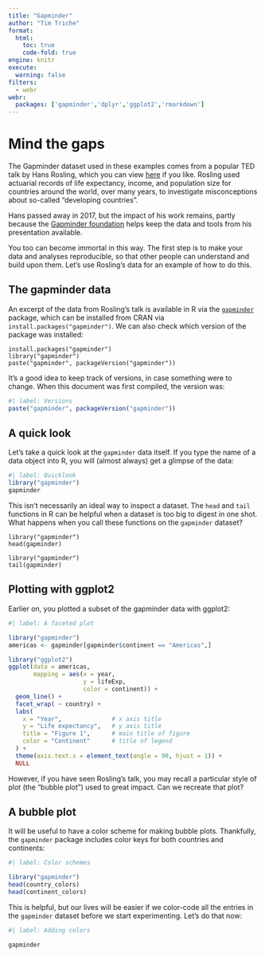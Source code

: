 ```yaml
---
title: "Gapminder"
author: "Tim Triche"
format: 
  html:
    toc: true
    code-fold: true
engine: knitr
execute:
  warning: false
filters:
  - webr
webr:
  packages: ['gapminder','dplyr','ggplot2','rmarkdown']
---
```


# Mind the gaps

The Gapminder dataset used in these examples comes from a popular TED talk by
Hans Rosling, which you can view <a href="https://www.youtube.com/watch?v=hVimVzgtD6w">here</a> if you like. Rosling used actuarial records of life expectancy,
income, and population size for countries around the world, over many years, to 
investigate misconceptions about so-called "developing countries". 

Hans passed away in 2017, but the impact of his work remains, partly because the
<a href="https://www.gapminder.org/about/about-gapminder/history/">Gapminder 
foundation</a> helps keep the data and tools from his presentation available.

You too can become immortal in this way. The first step is to make your data and
analyses reproducible, so that other people can understand and build upon them.
Let's use Rosling's data for an example of how to do this.


## The gapminder data

An excerpt of the data from Rosling's talk is available in R via the
<a href="https://cran.r-project.org/package=gapminder">`gapminder`</a>
package, which can be installed from CRAN via `install.packages("gapminder")`.
We can also check which version of the package was installed:

```webr-r
install.packages("gapminder")
library("gapminder")
paste("gapminder", packageVersion("gapminder"))
```

It's a good idea to keep track of versions, in case something were to change.
When this document was first compiled, the version was:

```r
#| label: Versions
paste("gapminder", packageVersion("gapminder"))
```

## A quick look

Let's take a quick look at the `gapminder` data itself. If you type the name
of a data object into R, you will (almost always) get a glimpse of the data:

```r
#| label: Quicklook 
library("gapminder")
gapminder
```

This isn't necessarily an ideal way to inspect a dataset.  The `head` and `tail`
functions in R can be helpful when a dataset is too big to digest in one shot. 
What happens when you call these functions on the `gapminder` dataset?

```webr-r
library("gapminder")
head(gapminder)
```

```webr-r
library("gapminder")
tail(gapminder)
```

## Plotting with ggplot2

Earlier on, you plotted a subset of the gapminder data with ggplot2:

```r
#| label: A faceted plot

library("gapminder") 
americas <- gapminder[gapminder$continent == "Americas",]

library("ggplot2")
ggplot(data = americas, 
       mapping = aes(x = year, 
                     y = lifeExp, 
                     color = continent)) +
  geom_line() + 
  facet_wrap( ~ country) +
  labs(
    x = "Year",              # x axis title
    y = "Life expectancy",   # y axis title
    title = "Figure 1",      # main title of figure
    color = "Continent"      # title of legend
  ) +
  theme(axis.text.x = element_text(angle = 90, hjust = 1)) + 
  NULL
```

However, if you have seen Rosling's talk, you may recall a particular style 
of plot (the "bubble plot") used to great impact.  Can we recreate that plot?


## A bubble plot

It will be useful to have a color scheme for making bubble plots.  Thankfully,
the `gapminder` package includes color keys for both countries and continents:

```r
#| label: Color schemes

library("gapminder") 
head(country_colors)
head(continent_colors)

```

This is helpful, but our lives will be easier if we color-code all the entries
in the `gapminder` dataset before we start experimenting.  Let's do that now:

```r
#| label: Adding colors

gapminder 


```


